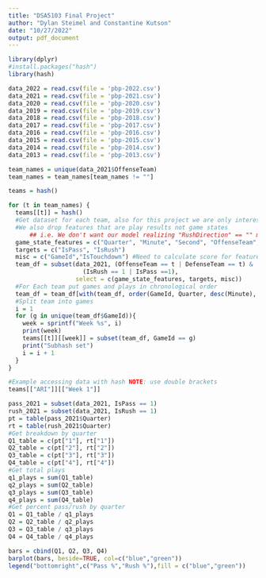 ```yaml
---
title: "DSA5103 Final Project"
author: "Dylan Steimel and Constantine Kutson"
date: "10/27/2022"
output: pdf_document
---
```


```r
library(dplyr)
#install.packages("hash")
library(hash)
```

```r
data_2022 = read.csv(file = 'pbp-2022.csv')
data_2021 = read.csv(file = 'pbp-2021.csv')
data_2020 = read.csv(file = 'pbp-2020.csv')
data_2019 = read.csv(file = 'pbp-2019.csv')
data_2018 = read.csv(file = 'pbp-2018.csv')
data_2017 = read.csv(file = 'pbp-2017.csv')
data_2016 = read.csv(file = 'pbp-2016.csv')
data_2015 = read.csv(file = 'pbp-2015.csv')
data_2014 = read.csv(file = 'pbp-2014.csv')
data_2013 = read.csv(file = 'pbp-2013.csv')
```

```r
team_names = unique(data_2021$OffenseTeam)
team_names = team_names[team_names != ""]

teams = hash()

for (t in team_names) {
  teams[[t]] = hash()
  #Get dataset for each team, also for this project we are only interested in Rush or Pass
  #We also drop features that are play results not game states
      ## i.e. We don't want our model realizing "RushDirection" == "" means pass!
  game_state_features = c("Quarter", "Minute", "Second", "OffenseTeam","DefenseTeam" ,"Down", "ToGo", "YardLine", "SeriesFirstDown", "SeasonYear", "Formation")
  targets = c("IsPass", "IsRush")
  misc = c("GameId","IsTouchdown") #Need to calculate score for features
  team_df = subset(data_2021, (OffenseTeam == t | DefenseTeam == t) & 
                     (IsRush == 1 | IsPass ==1),
                   select = c(game_state_features, targets, misc))
  #For Each team put games and plays in chronological order
  team_df = team_df[with(team_df, order(GameId, Quarter, desc(Minute), desc(Second), Down)), ]
  #Split team into games
  i = 1
  for (g in unique(team_df$GameId)){
    week = sprintf("Week %s", i)
    print(week)
    teams[[t]][[week]] = subset(team_df, GameId == g)
    print("Subhash set")
    i = i + 1
  }
}

#Example accessing data with hash NOTE: use double brackets
teams[["ARI"]][["Week 1"]]
```

```r
pass_2021 = subset(data_2021, IsPass == 1)
rush_2021 = subset(data_2021, IsRush == 1)
pt = table(pass_2021$Quarter)
rt = table(rush_2021$Quarter)
#Get breakdown by quarter
Q1_table = c(pt["1"], rt["1"])
Q2_table = c(pt["2"], rt["2"])
Q3_table = c(pt["3"], rt["3"])
Q4_table = c(pt["4"], rt["4"])
#Get total plays
q1_plays = sum(Q1_table)
q2_plays = sum(Q2_table)
q3_plays = sum(Q3_table)
q4_plays = sum(Q4_table)
#Get percent pass/rush by quarter
Q1 = Q1_table / q1_plays
Q2 = Q2_table / q2_plays
Q3 = Q3_table / q3_plays
Q4 = Q4_table / q4_plays

bars = cbind(Q1, Q2, Q3, Q4)
barplot(bars, beside=TRUE, col=c("blue","green"))
legend("bottomright",c("Pass %","Rush %"),fill = c("blue","green"))
```
